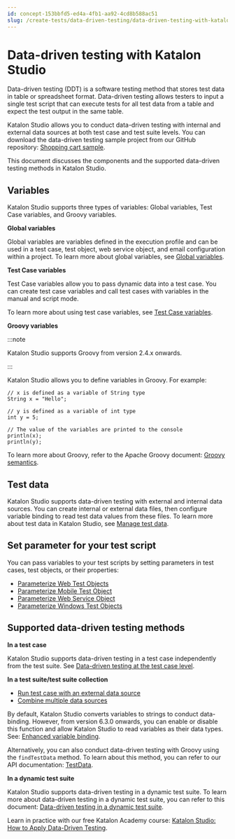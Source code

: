 ```yaml
---
id: concept-153bbfd5-ed4a-4fb1-aa92-4cd8b588ac51
slug: /create-tests/data-driven-testing/data-driven-testing-with-katalon-studio
---
```


# Data-driven testing with Katalon Studio

Data-driven testing \(DDT\) is a software testing method that stores test data in table or spreadsheet format. Data-driven testing allows testers to input a single test script that can execute tests for all test data from a table and expect the test output in the same table.

Katalon Studio allows you to conduct data-driven testing with internal and external data sources at both test case and test suite levels. You can download the data-driven testing sample project from our GitHub repository: [Shopping cart sample](https://github.com/katalon-studio-samples/shopping-cart-tests).

This document discusses the components and the supported data-driven testing methods in Katalon Studio.

## Variables

Katalon Studio supports three types of variables: Global variables, Test Case variables, and Groovy variables.

**Global variables**

Global variables are variables defined in the execution profile and can be used in a test case, test object, web service object, and email configuration within a project. To learn more about global variables, see [Global variables](/create-tests/data-driven-testing/global-variables).

**Test Case variables**

Test Case variables allow you to pass dynamic data into a test case. You can create test case variables and call test cases with variables in the manual and script mode.

To learn more about using test case variables, see [Test Case variables](/create-tests/data-driven-testing/test-case-variables).

**Groovy variables**


:::note

Katalon Studio supports Groovy from version 2.4.x onwards.

:::

Katalon Studio allows you to define variables in Groovy. For example:

```
// x is defined as a variable of String type
String x = "Hello";
 
// y is defined as a variable of int type
int y = 5;

// The value of the variables are printed to the console
println(x);
println(y);

```

To learn more about Groovy, refer to the Apache Groovy document: [Groovy semantics](http://groovy-lang.org/semantics.html).

## Test data

Katalon Studio supports data-driven testing with external and internal data sources. You can create internal or external data files, then configure variable binding to read test data values from these files. To learn more about test data in Katalon Studio, see [Manage test data](/create-tests/data-driven-testing/manage-test-data).

## Set parameter for your test script

You can pass variables to your test scripts by setting parameters in test cases, test objects, or their properties:

-   [Parameterize Web Test Objects](/create-tests/test-objects/web-test-objects/parameterize-web-test-objects-in-katalon-studio)
-   [Parameterize Mobile Test Object](/create-tests/test-objects/mobile-test-objects/parameterize-mobile-test-object-properties-in-katalon-studio)
-   [Parameterize Web Service Object](/create-tests/test-objects/api-test-objects/rest-request/parameterize-a-web-service-object-in-katalon-studio)
-   [Parameterize Windows Test Objects](/create-tests/test-objects/windows-test-objects/windows-test-objects-in-katalon-studio#)

## Supported data-driven testing methods

**In a test case**

Katalon Studio supports data-driven testing in a test case independently from the test suite. See [Data-driven testing at the test case level](/create-tests/data-driven-testing/data-driven-testing-at-the-test-case-level-in-katalon-studio).

**In a test suite/test suite collection**

-   [Run test case with an external data source](/create-tests/data-driven-testing/data-driven-testing-at-the-test-suite-level)
-   [Combine multiple data sources](/create-tests/data-driven-testing/combine-multiple-data-sources-in-katalon-studio)

By default, Katalon Studio converts variables to strings to conduct data-binding. However, from version 6.3.0 onwards, you can enable or disable this function and allow Katalon Studio to read variables as their data types. See: [Enhanced variable binding](/create-tests/data-driven-testing/variable-binding-in-katalon-studio).

Alternatively, you can also conduct data-driven testing with Groovy using the <code>findTestData</code> method. To learn about this method, you can refer to our API documentation: [TestData](https://api-docs.katalon.com/com/kms/katalon/core/testdata/TestData.html).

**In a dynamic test suite**

Katalon Studio supports data-driven testing in a dynamic test suite. To learn more about data-driven testing in a dynamic test suite, you can refer to this document: [Data-driven testing in a dynamic test suite](/create-tests/data-driven-testing/perform-data-driven-testing-in-a-dynamic-test-suite).

Learn in practice with our free Katalon Academy course: [Katalon Studio: How to Apply Data-Driven Testing](https://academy.katalon.com/courses/data-driven-testing/?utm_source=kat_docs&utm_medium=ddt_ks).